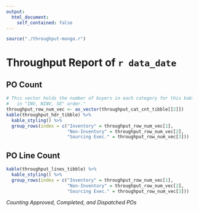 ```yaml
---
output:
  html_document:
    self_contained: false
---
```


```r
source("./throughput-mongo.r")
```

# Throughput Report of `r data_date`

## PO Count

```r
# This vector holds the number of buyers in each category for this kable,
#   in "INV, NINV, SE" order."
throughput_row_num_vec <- as_vector(throughput_cat_cnt_tibble[[2]])
kable(throughput_hdr_tibble) %>% 
  kable_styling() %>% 
  group_rows(index = c("Inventory" = throughput_row_num_vec[1],
                       "Non-Inventory" = throughput_row_num_vec[2],
                       "Sourcing Exec." = throughput_row_num_vec[3]))
```

## PO Line Count

```r
kable(throughput_lines_tibble) %>% 
  kable_styling() %>% 
  group_rows(index = c("Inventory" = throughput_row_num_vec[1],
                       "Non-Inventory" = throughput_row_num_vec[2],
                       "Sourcing Exec." = throughput_row_num_vec[3]))
```

*Counting Approved, Completed, and Dispatched POs*